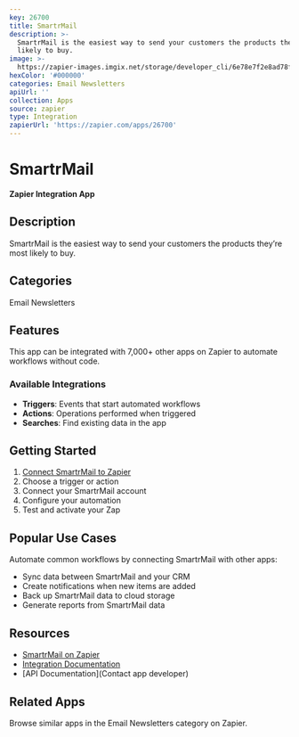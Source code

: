 ```yaml
---
key: 26700
title: SmartrMail
description: >-
  SmartrMail is the easiest way to send your customers the products they’re most
  likely to buy.
image: >-
  https://zapier-images.imgix.net/storage/developer_cli/6e78e7f2e8ad78f75ade7c2183432fbb.png?auto=format%2Ccompress&ixlib=python-3.0.0&q=50
hexColor: '#000000'
categories: Email Newsletters
apiUrl: ''
collection: Apps
source: zapier
type: Integration
zapierUrl: 'https://zapier.com/apps/26700'
---
```

# SmartrMail

**Zapier Integration App**

## Description

SmartrMail is the easiest way to send your customers the products they’re most likely to buy.

## Categories

Email Newsletters

## Features

This app can be integrated with 7,000+ other apps on Zapier to automate workflows without code.

### Available Integrations

- **Triggers**: Events that start automated workflows
- **Actions**: Operations performed when triggered
- **Searches**: Find existing data in the app

## Getting Started

1. [Connect SmartrMail to Zapier](https://zapier.com/apps/26700)
2. Choose a trigger or action
3. Connect your SmartrMail account
4. Configure your automation
5. Test and activate your Zap

## Popular Use Cases

Automate common workflows by connecting SmartrMail with other apps:

- Sync data between SmartrMail and your CRM
- Create notifications when new items are added
- Back up SmartrMail data to cloud storage
- Generate reports from SmartrMail data

## Resources

- [SmartrMail on Zapier](https://zapier.com/apps/26700)
- [Integration Documentation](https://zapier.com/apps/26700/integrations)
- [API Documentation](Contact app developer)

## Related Apps

Browse similar apps in the Email Newsletters category on Zapier.
